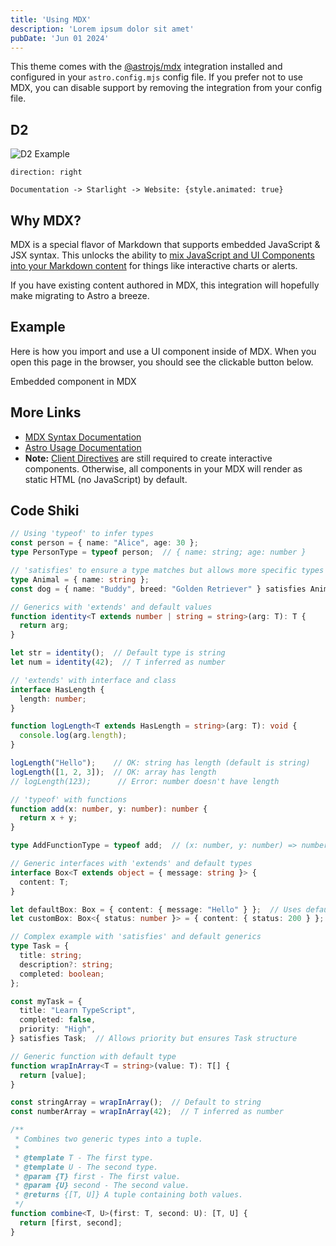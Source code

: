 ```yaml
---
title: 'Using MDX'
description: 'Lorem ipsum dolor sit amet'
pubDate: 'Jun 01 2024'
---
```


This theme comes with the [@astrojs/mdx](https://docs.astro.build/en/guides/integrations-guide/mdx/) integration installed and configured in your `astro.config.mjs` config file. If you prefer not to use MDX, you can disable support by removing the integration from your config file.

## D2

![D2 Example](/d2/blog/using-mdx-0.svg)
```d2 sketch pad=50
direction: right

Documentation -> Starlight -> Website: {style.animated: true}
```

## Why MDX?

MDX is a special flavor of Markdown that supports embedded JavaScript & JSX syntax. This unlocks the ability to [mix JavaScript and UI Components into your Markdown content](https://docs.astro.build/en/guides/markdown-content/#mdx-features) for things like interactive charts or alerts.

If you have existing content authored in MDX, this integration will hopefully make migrating to Astro a breeze.

## Example

Here is how you import and use a UI component inside of MDX.
When you open this page in the browser, you should see the clickable button below.


<Link href="#" onclick="alert('clicked!')">
	Embedded component in MDX
</Link>

## More Links

- [MDX Syntax Documentation](https://mdxjs.com/docs/what-is-mdx)
- [Astro Usage Documentation](https://docs.astro.build/en/guides/markdown-content/#markdown-and-mdx-pages)
- **Note:** [Client Directives](https://docs.astro.build/en/reference/directives-reference/#client-directives) are still required to create interactive components. Otherwise, all components in your MDX will render as static HTML (no JavaScript) by default.


## Code Shiki

```typescript
// Using 'typeof' to infer types
const person = { name: "Alice", age: 30 };
type PersonType = typeof person;  // { name: string; age: number }

// 'satisfies' to ensure a type matches but allows more specific types
type Animal = { name: string };
const dog = { name: "Buddy", breed: "Golden Retriever" } satisfies Animal;

// Generics with 'extends' and default values
function identity<T extends number | string = string>(arg: T): T {
  return arg;
}

let str = identity();  // Default type is string
let num = identity(42);  // T inferred as number

// 'extends' with interface and class
interface HasLength {
  length: number;
}

function logLength<T extends HasLength = string>(arg: T): void {
  console.log(arg.length);
}

logLength("Hello");    // OK: string has length (default is string)
logLength([1, 2, 3]);  // OK: array has length
// logLength(123);      // Error: number doesn't have length

// 'typeof' with functions
function add(x: number, y: number): number {
  return x + y;
}

type AddFunctionType = typeof add;  // (x: number, y: number) => number

// Generic interfaces with 'extends' and default types
interface Box<T extends object = { message: string }> {
  content: T;
}

let defaultBox: Box = { content: { message: "Hello" } };  // Uses default type
let customBox: Box<{ status: number }> = { content: { status: 200 } };

// Complex example with 'satisfies' and default generics
type Task = {
  title: string;
  description?: string;
  completed: boolean;
};

const myTask = {
  title: "Learn TypeScript",
  completed: false,
  priority: "High",
} satisfies Task;  // Allows priority but ensures Task structure

// Generic function with default type
function wrapInArray<T = string>(value: T): T[] {
  return [value];
}

const stringArray = wrapInArray();  // Default to string
const numberArray = wrapInArray(42);  // T inferred as number

/**
 * Combines two generic types into a tuple.
 *
 * @template T - The first type.
 * @template U - The second type.
 * @param {T} first - The first value.
 * @param {U} second - The second value.
 * @returns {[T, U]} A tuple containing both values.
 */
function combine<T, U>(first: T, second: U): [T, U] {
  return [first, second];
}
```
